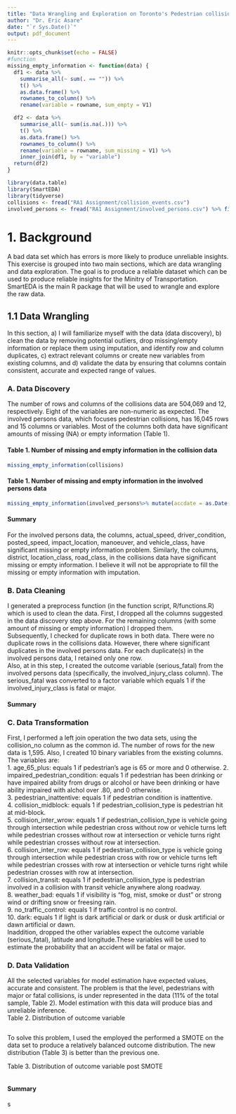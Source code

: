 ```yaml
---
title: "Data Wrangling and Exploration on Toronto's Pedestrian collisions and Injured Persons Data"
author: "Dr. Eric Asare"
date: "`r Sys.Date()`"
output: pdf_document
---
```


```r
knitr::opts_chunk$set(echo = FALSE)
#function
missing_empty_information <- function(data) {
  df1 <- data %>%
    summarise_all(~ sum(. == "")) %>%
    t() %>%
    as.data.frame() %>%
    rownames_to_column() %>%
    rename(variable = rowname, sum_empty = V1)

  df2 <- data %>%
    summarise_all(~ sum(is.na(.))) %>%
    t() %>%
    as.data.frame() %>%
    rownames_to_column() %>%
    rename(variable = rowname, sum_missing = V1) %>%
    inner_join(df1, by = "variable")
  return(df2)
}

library(data.table)
library(SmartEDA) 
library(tidyverse)
collisions <- fread("RA1 Assignment/collision_events.csv")
involved_persons <- fread("RA1 Assignment/involved_persons.csv") %>% filter(involved_class == "PEDESTRIAN")

```

# 1. Background
A bad data set which has errors is more likely to produce unreliable insights. This exercise is grouped into two main sections, which are data wrangling and data exploration. The goal is to produce a reliable dataset which can be used to produce reliable insights for the Minitry of Transportation. SmartEDA is the main R package that will be used to wrangle and explore the raw data.

## 1.1 Data Wrangling
In this section, a) I will familiarize myself with the data (data discovery), b) clean the data by removing potential outliers, drop missing/empty information or replace them using imputation, and identify row and column duplicates, c) extract relevant columns or create new variables from existing columns, and d) validate the data by ensuring that columns contain consistent, accurate and expected range of values. 

### A. Data Discovery
The number of rows and columns of the collisions data are 504,069 and 12, respectively. Eight of the variables are non-numeric as expected. The involved persons data, which focuses pedestrian collisions, has 16,045 rows and 15 columns or variables. Most of the columns both data have significant amounts of missing (NA) or empty information (Table 1).

#### Table 1. Number of missing and empty information in the collision data

```r
missing_empty_information(collisions)
```
#### Table 1. Number of missing and empty information in the involved persons data
```r
missing_empty_information(involved_persons%>% mutate(accdate = as.Date(accdate))) 
```
#### Summary  

For the involved persons data, the columns, actual_speed, driver_condition, posted_speed, impact_location, manoeuver, and vehicle_class, have significant missing or empty information problem. Similarly, the columns, district, location_class, road_class, in the collisions data have significant missing or empty information. I believe it will not be appropriate to fill the missing or empty information with imputation.

### B. Data Cleaning  
I generated a preprocess function (in the function script, R/functions.R) which is used to clean the data. First, I dropped all the columns suggested in the data discovery step above. For the remaining columns (with some amount of missing or empty information) I dropped them.  
Subsequently, I checked for duplicate rows in both data. There were no duplicate rows in the collisions data. However, there where significant duplicates in the involved persons data. For each duplicate(s) in the involved persons data, I retained only one row.  
Also, at in this step, I created the outcome variable (serious_fatal) from the involved persons data (specifically, the involved_injury_class column). The serious_fatal was converted to a factor variable which equals 1 if the involved_injury_class is fatal or major. 

#### Summary   


### C. Data Transformation   
First, I performed a left join operation the two data sets, using the collision_no column as the common id. The number of rows for the new data is 1,595. Also, I created 10 binary variables from the existing columns. The variables are:   
1. age_65_plus: equals 1 if pedestrian's age is 65 or more and 0 otherwise. 
2. impaired_pedestrian_condition: equals 1 if pedestrian has been drinking or have impaired ability from drugs or alcohol or have been drinking or have ability impaired with alchol over .80, and 0 otherwise.   
3. pedestrian_inattentive: equals 1 if pedestrian condition is inattentive.   
4. collision_midblock: equals 1 if pedestrian_collision_type is pedestrian hit at mid-block.   
5. collision_inter_wrow: equals 1 if pedestrian_collision_type is vehicle going through intersection while pedestrian cross without row or vehicle turns left while pedestrian crosses without row at intersection or vehicle turns right while pedestrian crosses without row at intersection.   
6. collision_inter_row: equals 1 if pedestrian_collision_type is vehicle going through intersection while pedestrian cross with row or vehicle turns left while pedestrian crosses with row at intersection or vehicle turns right while pedestrian crosses with row at intersection.   
7. collision_transit: equals 1 if pedestrian_collision_type is pedestrian involved in a collision with transit vehicle anywhere along roadway.  
8. weather_bad: equals 1 if visibility is "fog, mist, smoke or dust" or strong wind or drifting snow or freesing rain.   
9. no_traffic_control: equals 1 if traffic control is no control.   
10. dark: equals 1 if light is dark artificial or dark or dusk or dusk artificial or dawn artificial or dawn.   
Inaddition, dropped the other variables expect the outcome variable (serious_fatal), latitude and longitude.These variables will be used to estimate the probability that an accident will be fatal or major.

### D. Data Validation
All the selected variables for model estimation have expected values, accurate and consistent. The problem is that the level, pedestrians with major or fatal collisions, is under represented in the data (11% of the total sample, Table 2). Model estimation with this data will produce bias and unreliable inference.  
Table 2. Distribution of outcome variable   
```r
```

To solve this problem, I used the employed the performed a SMOTE on the data set to produce a relatively balanced outcome distribution. The new distribution (Table 3) is better than the previous one.   

Table 3. Distribution of outcome variable post SMOTE
```r

```

#### Summary   
s
